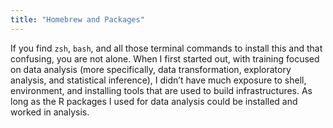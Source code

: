 ```yaml
---
title: "Homebrew and Packages"
---
```


If you find `zsh`, `bash`, and all those terminal commands to install this and that
confusing, you are not alone. When I first started out, with training focused on 
data analysis (more specifically, data transformation, exploratory analysis, and 
statistical inference), I didn't have much exposure to shell, environment, and installing 
tools that are used to build infrastructures. As long as the R packages I used for 
data analysis could be installed and worked in analysis. 
